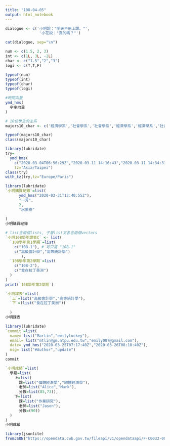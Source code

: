 ```yaml
---
title: "108-04-05"
output: html_notebook
---
```



```r
dialogue <- c('小明說："明天不用上課。"',
               '小花說："真的嗎？"')

cat(dialogue, sep="\n")
```

```r
num <- c(1.5, 2, 3)
int <- c(1L, 3L, -2L)
char <- c("1.5","2","3")
logi <- c(T,T,F)

typeof(num)
typeof(int)
typeof(char)
typeof(logi)
```

```r
#時間向量
ymd_hms(
  字串向量
)
```

```r
# 10位學生的主系
majors10_char <- c('經濟學系','社會學系','社會學系','經濟學系','經濟學系','社會學系','經濟學系','經濟學系','經濟學系','社會學系')

typeof(majors10_char)
class(majors10_char)
```

```r
library(lubridate)
try=
  ymd_hms(
    c("2020-03-04T06:56:29Z","2020-03-11 14:16:43","2020-03-11 14:34:33"),
    tz="Asia/Taipei")
class(try)
with_tz(try,tz="Europe/Paris")
```
```r
library(lubridate)
`小明購買紀錄`=list(
      ymd_hms("2020-03-31T13:40:55Z"),
      "一芳",
      2,
      "水果茶"
  
)
小明購買紀錄
```

```r
# list含兩個lists, 子層list又各含兩個vectors
`小明108學年課表C` <- list(
  `108學年第1學期`=list(
    c("108-1"), # 可只寫 "108-1"
    c("高級會計學","高等統計學")
       ),
  `108學年第2學期`=list(
    c("108-2"),
    c("食在拉丁美洲")
  )
)
print(`108學年第2學期`)
```


```r
`小明課表`=list(
  `上`=list("高級會計學","高等統計學"),
  `下`=(list("食在拉丁美洲"))
  
  )
小明課表
```

```r
library(lubridate)
`commit`=list(
  name= list("Martin","emilyluckey"),
  email= list("mtlin@gm.ntpu.edu.tw","emily007@gmail.com"),
  date= ymd_hms("2020-03-25T07:17:40Z","2020-03-26T08:18:40Z"),
  msg= list("#Author","update")
)
commit
```

```r
`小明成績`=list(
  學期=list(
    上=list(
      課=list("個體經濟學","總體經濟學"),
      老師=list("Alice","Mark"),
      分數=list(85,73)),
    下=list(
      課=list("作業研究"),
      老師=list("Jason"),
      分數=(90))
  )
)
小明成績
```

```r
library(jsonlite)
fromJSON("https://opendata.cwb.gov.tw/fileapi/v1/opendataapi/F-C0032-001?Authorization=rdec-key-123-45678-011121314&format=JSON")
```


